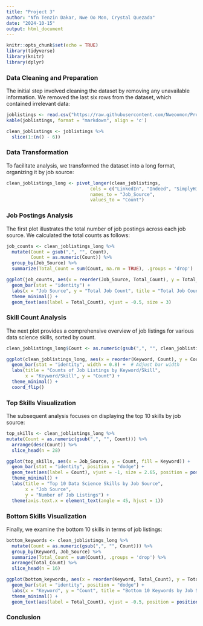```yaml
---
title: "Project 3"
author: "Nfn Tenzin Dakar, Nwe Oo Mon, Crystal Quezada"
date: "2024-10-15"
output: html_document
---
```


```r
knitr::opts_chunk$set(echo = TRUE)
library(tidyverse)
library(knitr)
library(dplyr)
```

### Data Cleaning and Preparation

The initial step involved cleaning the dataset by removing any unavailable information. We removed the last six rows from the dataset, which contained irrelevant data:

```r
joblistings <- read.csv("https://raw.githubusercontent.com/Nweoomon/Project3_607/refs/heads/main/ds_joblistings.csv")
kable(joblistings, format = "markdown", align = 'c')

clean_joblistings <- joblistings %>% 
  slice(1:(n() - 6))
```

### Data Transformation

To facilitate analysis, we transformed the dataset into a long format, organizing it by job source:

```r
clean_joblistings_long <- pivot_longer(clean_joblistings, 
                               cols = c("LinkedIn", "Indeed", "SimplyHired", "Monster"), 
                               names_to = "Job_Source", 
                               values_to = "Count")
```

### Job Postings Analysis

The first plot illustrates the total number of job postings across each job source. We calculated the total counts as follows:

```r
job_counts <- clean_joblistings_long %>%
  mutate(Count = gsub(",", "", Count),
         Count = as.numeric(Count)) %>%
  group_by(Job_Source) %>%
  summarize(Total_Count = sum(Count, na.rm = TRUE), .groups = 'drop')

ggplot(job_counts, aes(x = reorder(Job_Source, Total_Count), y = Total_Count, fill = Job_Source)) +
  geom_bar(stat = "identity") +
  labs(x = "Job Source", y = "Total Job Count", title = "Total Job Counts by Job Source") +
  theme_minimal() +
  geom_text(aes(label = Total_Count), vjust = -0.5, size = 3)
```

### Skill Count Analysis

The next plot provides a comprehensive overview of job listings for various data science skills, sorted by count.

```r
clean_joblistings_long$Count <- as.numeric(gsub(",", "", clean_joblistings_long$Count))

ggplot(clean_joblistings_long, aes(x = reorder(Keyword, Count), y = Count, fill = Keyword)) +  
  geom_bar(stat = "identity", width = 0.8) +  # Adjust bar width
  labs(title = "Counts of Job Listings by Keyword/Skill",
       x = "Keyword/Skill", y = "Count") +  
  theme_minimal() +  
  coord_flip()
```

### Top Skills Visualization

The subsequent analysis focuses on displaying the top 10 skills by job source:

```r
top_skills <- clean_joblistings_long %>%
mutate(Count = as.numeric(gsub(",", "", Count))) %>%
  arrange(desc(Count)) %>%
  slice_head(n = 28)

ggplot(top_skills, aes(x = Job_Source, y = Count, fill = Keyword)) +
  geom_bar(stat = "identity", position = "dodge") +
  geom_text(aes(label = Count), vjust = -1, size = 2.65, position = position_dodge(0.9), size = 3) +
  theme_minimal() +
  labs(title = "Top 10 Data Science Skills by Job Source",
       x = "Job Source",
       y = "Number of Job Listings") +
  theme(axis.text.x = element_text(angle = 45, hjust = 1))
```

### Bottom Skills Visualization

Finally, we examine the bottom 10 skills in terms of job listings:

```r
bottom_keywords <- clean_joblistings_long %>%
  mutate(Count = as.numeric(gsub(",", "", Count))) %>% 
  group_by(Keyword, Job_Source) %>%
  summarize(Total_Count = sum(Count), .groups = 'drop') %>% 
  arrange(Total_Count) %>% 
  slice_head(n = 16)

ggplot(bottom_keywords, aes(x = reorder(Keyword, Total_Count), y = Total_Count, fill = Job_Source)) +
  geom_bar(stat = "identity", position = "dodge") +
  labs(x = "Keyword", y = "Count", title = "Bottom 10 Keywords by Job Source Count") +
  theme_minimal() +
  geom_text(aes(label = Total_Count), vjust = -0.5, position = position_dodge(0.9), size = 3)
```

### Conclusion

